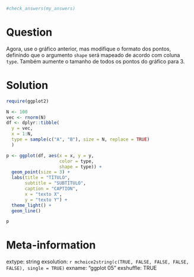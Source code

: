 ```r

#check_answers(my_answers)
```

Question
========

Agora, use o gráfico anterior, mas modifique o formato dos pontos, definindo que o argumento `shape` será mapeado de acordo com coluna `type`. Também aumente o tamanho de todos os pontos do gráfico para 3. 

Solution
================

```r
require(ggplot2)

N <- 100
vec <- rnorm(N)
df <- dplyr::tibble(
  y = vec,
  x = 1:N,
  type = sample(c("A", "B"), size = N, replace = TRUE)
  )

p <- ggplot(df, aes(x = x, y = y, 
                    color = type, 
                    shape = type)) + 
  geom_point(size = 3) + 
  labs(title = "TÍTULO",
       subtitle = "SUBTÍTULO",
       caption = "CAPTION",
       x = "texto X",
       y = "texto Y") + 
  theme_light() + 
  geom_line()

p
```

Meta-information
================
extype: string
exsolution: `r mchoice2string(c(TRUE, FALSE, FALSE, FALSE, FALSE), single = TRUE)`
exname: "ggplot 05"
exshuffle: TRUE

